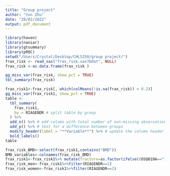 ```yaml
---
title: "Group project"
author: "Yun Zhu"
date: "28/02/2022"
output: pdf_document
---
```


```r
library(haven)
library(naniar)
library(gtsummary)
library(pROC)
setwd("/Users/Crystal/Desktop/CHL5250/group project/")
frax_risk <- read_sas("frax_risk.sas7bdat", NULL)
frax_risk <-as.data.frame(frax_risk )
```

```r
gg_miss_var(frax_risk, show_pct = TRUE)
tbl_summary(frax_risk)
```
```r
frax_risk1<-frax_risk[, which(colMeans(!is.na(frax_risk)) > 0.2)]
gg_miss_var(frax_risk1, show_pct = TRUE)
table <- 
  tbl_summary(
    frax_risk1,
    by = RIAGENDR # split table by group
  ) %>%
  add_n() %>% # add column with total number of non-missing observations
  add_p() %>% # test for a difference between groups
  modify_header(label = "**Variable**") %>% # update the column header
  bold_labels() 
table
```

```r
frax_risk_BMD<-select(frax_risk1,contains("BMD"))
BMD_variables<-colnames(frax_risk_BMD)
frax_risk1<-frax_risk1%>% mutate(fracture=as.factor(ifelse((OSQ010A=="1"|OSQ010B=="1"|OSQ010C=="1"), 1, 0)))
frax_risk_men<-frax_risk1%>%filter(RIAGENDR==1)
frax_risk_women<-frax_risk1%>%filter(RIAGENDR==2)
```

